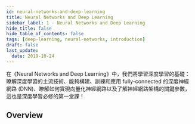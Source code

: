 ```yaml
---
id: neural-networks-and-deep-learning
title: Neural Networks and Deep Learning
sidebar_label: 1 - Neural Networks and Deep Learning
hide_title: false
hide_table_of_contents: false
tags: [deep-learning, neural-networks, introduction]
draft: false
last_update:
  date: 2019-10-24
---
```


在《Neural Networks and Deep Learning》中，我們將學習深度學習的基礎：瞭解深度學習的主流技術、能夠構建、訓練和應用 fully-connected 的深度神經網路 (DNN)、瞭解如何實現向量化神經網路以及了解神經網路架構的關鍵參數，這也是深度學習必修的第一堂課！


## Overview

<DocCardList />
